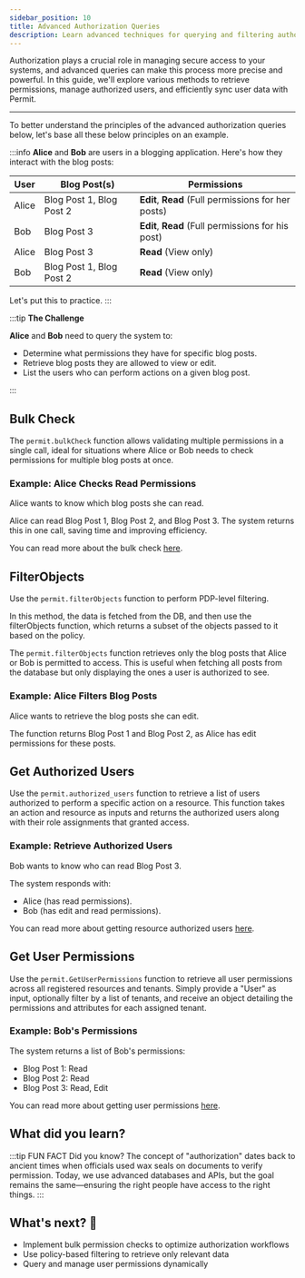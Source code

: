 ```yaml
---
sidebar_position: 10
title: Advanced Authorization Queries
description: Learn advanced techniques for querying and filtering authorization data.
---
```


Authorization plays a crucial role in managing secure access to your systems, and advanced queries can make this process more
precise and powerful. In this guide, we'll explore various methods to retrieve permissions, manage authorized users,
and efficiently sync user data with Permit.


---

To better understand the principles of the advanced authorization queries below, let's base all these below principles on an example.

:::info
**Alice** and **Bob** are users in a blogging application. Here's how they interact with the blog posts:

| **User** | **Blog Post(s)**         | **Permissions**                                     |
| -------- | ------------------------ | --------------------------------------------------- |
| Alice    | Blog Post 1, Blog Post 2 | **Edit**, **Read** (Full permissions for her posts) |
| Bob      | Blog Post 3              | **Edit**, **Read** (Full permissions for his post)  |
| Alice    | Blog Post 3              | **Read** (View only)                                |
| Bob      | Blog Post 1, Blog Post 2 | **Read** (View only)                                |

Let's put this to practice.
:::

:::tip **The Challenge**

**Alice** and **Bob** need to query the system to:

- Determine what permissions they have for specific blog posts.
- Retrieve blog posts they are allowed to view or edit.
- List the users who can perform actions on a given blog post.

:::

## Bulk Check

The `permit.bulkCheck` function allows validating multiple permissions in a single call, ideal for situations where Alice or
Bob needs to check permissions for multiple blog posts at once.

### Example: Alice Checks Read Permissions

Alice wants to know which blog posts she can read.

<CodeBlock folderPath="/bulk-check" />

Alice can read Blog Post 1, Blog Post 2, and Blog Post 3. The system returns this in one call, saving time and improving
efficiency.

You can read more about the bulk check [here](/how-to/enforce-permissions/bulk-check/).

## FilterObjects

Use the `permit.filterObjects` function to perform PDP-level filtering.

In this method, the data is fetched from the DB, and then use the filterObjects function, which returns a subset of the objects
passed to it based on the policy.

The `permit.filterObjects` function retrieves only the blog posts that Alice or Bob is permitted to access. This is useful when fetching all posts from the database but only displaying the ones a user is authorized to see.

### Example: Alice Filters Blog Posts

Alice wants to retrieve the blog posts she can edit.

<CodeBlock folderPath="/walkthroughs/authz-queries/filter" />

The function returns Blog Post 1 and Blog Post 2, as Alice has edit permissions for these posts.

## Get Authorized Users

Use the `permit.authorized_users` function to retrieve a list of users authorized to perform a specific action on a resource.
This function takes an action and resource as inputs and returns the authorized users along with their role assignments that
granted access.

### Example: Retrieve Authorized Users

Bob wants to know who can read Blog Post 3.

<CodeBlock folderPath="/walkthroughs/authz-queries/getAuthorizedUsers" />

The system responds with:

- Alice (has read permissions).
- Bob (has edit and read permissions).

You can read more about getting resource authorized users [here](/how-to/enforce-permissions/authorized-users).

## Get User Permissions

Use the `permit.GetUserPermissions` function to retrieve all user permissions across all registered resources and tenants.
Simply provide a "User" as input, optionally filter by a list of tenants, and receive an object detailing the permissions
and attributes for each assigned tenant.

### Example: Bob's Permissions

<CodeBlock folderPath="/walkthroughs/authz-queries/getUserPermissions" />

The system returns a list of Bob's permissions:

- Blog Post 1: Read
- Blog Post 2: Read
- Blog Post 3: Read, Edit

You can read more about getting user permissions [here](/how-to/enforce-permissions/user-permissions).

## What did you learn?

:::tip FUN FACT
Did you know? The concept of "authorization" dates back to ancient times when officials used wax seals on documents to verify
permission. Today, we use advanced databases and APIs, but the goal remains the same—ensuring the right people have access to
the right things.
:::

<WhatsNext progress={95} customText="No Authorization Query stands a chance now!">
  <h2>What's next? 🎉</h2>
  <ul>
    <li>Implement bulk permission checks to optimize authorization workflows</li>
    <li>Use policy-based filtering to retrieve only relevant data</li>
    <li>Query and manage user permissions dynamically</li>
  </ul>
</WhatsNext>
